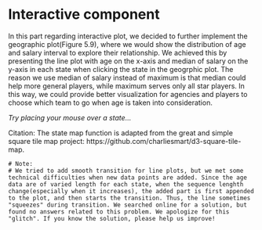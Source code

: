 # Interactive component

In this part regarding interactive plot, we decided to further implement the geographic plot(Figure 5.9), where we would show the distribution of age and salary interval to explore their relationship. We achieved this by presenting the line plot with age on the x-axis and median of salary on the y-axis in each state when clicking the state in the geogrphic plot. The reason we use median of salary instead of maximum is that median could help more general players, while maximum serves only all star players. In this way, we could provide better visualization for agencies and players to choose which team to go when age is taken into consideration. 

*Try placing your mouse over a state...*



<script src="https://d3js.org/d3.v7.js"></script>
<script src="https://cdnjs.cloudflare.com/ajax/libs/d3-legend/2.25.6/d3-legend.min.js"></script>

  <div class="map-container"></div>
<script src="square-map.js"></script>

Citation: 
The state map function is adapted from the great and simple square tile map project: https://github.com/charliesmart/d3-square-tile-map. 

```
# Note:
# We tried to add smooth transition for line plots, but we met some technical difficulties when new data points are added. Since the age data are of varied length for each state, when the sequence lenghth change(especially when it increases), the added part is first appended to the plot, and then starts the transition. Thus, the line sometimes "squeezes" during transition. We searched online for a solution, but found no answers related to this problem. We apologize for this "glitch". If you know the solution, please help us improve!

```

